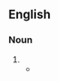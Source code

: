 {{also|cooperation|coopération|coöperation|coöpération}}
==English==

===Noun===
{{en-noun|?}}

# {{alternative spelling of|cooperation|lang=en}}
#* {{quote-book|year=1913|author=[[w:Robert Barr (writer)|Robert Barr]]
|title=Lord Stranleigh Abroad
|chapter=4|url=http://openlibrary.org/works/OL1796924W
|passage=“I have tried, as I hinted, to enlist the '''co-operation''' of other capitalists, but experience has taught me that any appeal is futile that does not impinge directly upon cupidity.&thinsp;&hellip;&thinsp;.”}}
